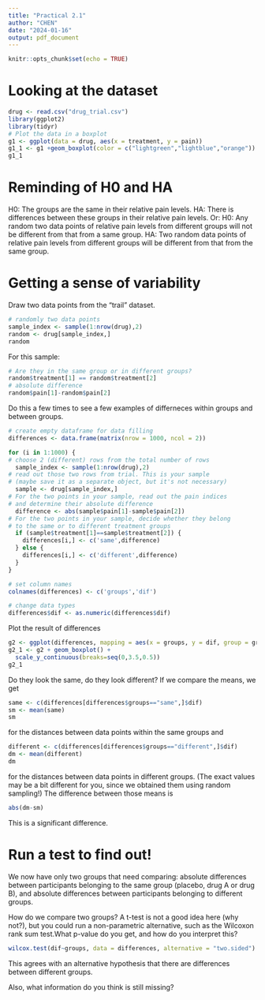 ---
title: "Practical 2.1"
author: "CHEN"
date: "2024-01-16"
output: pdf_document
---

```{r setup, include=FALSE}
knitr::opts_chunk$set(echo = TRUE)
```

# Looking at the dataset
```{r}
drug <- read.csv("drug_trial.csv")
library(ggplot2)
library(tidyr)
# Plot the data in a boxplot
g1 <- ggplot(data = drug, aes(x = treatment, y = pain))
g1_1 <- g1 +geom_boxplot(color = c("lightgreen","lightblue","orange"))
g1_1
```

# Reminding of H0 and HA
H0: The groups are the same in their relative pain levels.
HA: There is differences between these groups in their relative pain levels.
Or:
H0: Any random two data points of relative pain levels from different groups will not be different from that from a same group.
HA: Two random data points of relative pain levels from different groups will be different from that from the same group.

# Getting a sense of variability
Draw two data points from the "trail" dataset.
```{r randomly two from dataset, comment="##"}
# randomly two data points
sample_index <- sample(1:nrow(drug),2)
random <- drug[sample_index,]
random
```
For this sample:
```{r analyze the two data points, comment="##"}
# Are they in the same group or in different groups?
random$treatment[1] == random$treatment[2]
# absolute difference
random$pain[1]-random$pain[2]
```
Do this a few times to see a few examples of differneces within groups and between groups.
```{r multiple times, comment="##"}
# create empty dataframe for data filling
differences <- data.frame(matrix(nrow = 1000, ncol = 2))

for (i in 1:1000) {
# choose 2 (different) rows from the total number of rows
  sample_index <- sample(1:nrow(drug),2)
# read out those two rows from trial. This is your sample
# (maybe save it as a separate object, but it's not necessary)
  sample <- drug[sample_index,]
# For the two points in your sample, read out the pain indices
# and determine their absolute difference
  difference <- abs(sample$pain[1]-sample$pain[2])
# For the two points in your sample, decide whether they belong
# to the same or to different treatment groups
  if (sample$treatment[1]==sample$treatment[2]) {
    differences[i,] <- c('same',difference)
  } else {
    differences[i,] <- c('different',difference)
  }
}

# set column names
colnames(differences) <- c('groups','dif')

# change data types
differences$dif <- as.numeric(differences$dif)
```
Plot the result of differences
```{r plotting, comment="##"}
g2 <- ggplot(differences, mapping = aes(x = groups, y = dif, group = groups))
g2_1 <- g2 + geom_boxplot() +
  scale_y_continuous(breaks=seq(0,3.5,0.5))
g2_1
```
Do they look the same, do they look different? If we compare the means, we get
```{r, comment="##"}
same <- c(differences[differences$groups=="same",]$dif)
sm <- mean(same)
sm
```
for the distances between data points within the same groups and
```{r, comment="##"}
different <- c(differences[differences$groups=="different",]$dif)
dm <- mean(different)
dm
```
for the distances between data points in different groups. (The exact values may be a bit different for you, since we obtained them using random sampling!)
The difference between those means is
```{r, comment="##"}
abs(dm-sm)
```
This is a significant difference.

# Run a test to find out!
We now have only two groups that need comparing: absolute differences between participants belonging to the same group (placebo, drug A or drug B), and absolute differences between participants belonging to different groups.

How do we compare two groups? 
A t-test is not a good idea here (why not?), but you could run a non-parametric alternative, such as the Wilcoxon rank sum test.What p-value do you get, and how do you interpret this? 
```{r wilcoxon rank sum test, comment="##"}
wilcox.test(dif~groups, data = differences, alternative = "two.sided")
```
This agrees with an alternative hypothesis that there are differences between different groups.

Also, what information do you think is still missing?
